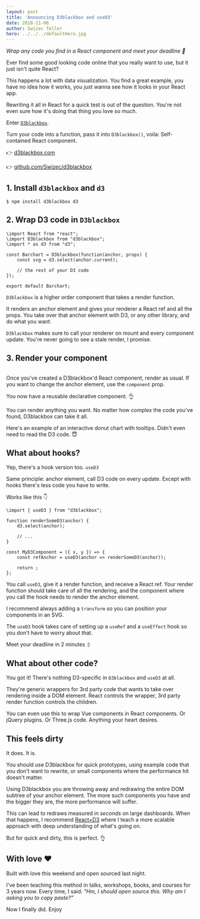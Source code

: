 ```yaml
---
layout: post
title: 'Announcing D3blackbox and useD3'
date: 2018-11-06
author: Swizec Teller
hero: ../../../defaultHero.jpg
---
```

<!-- wp:html -->

_Wrap any code you find in a React component and meet your deadline 🤫_

Ever find some good looking code online that you really want to use, but it just isn't quite React?

This happens a lot with data visualization. You find a great example, you have no idea how it works, you just wanna see how it looks in your React app.

Rewriting it all in React for a quick test is out of the question. You're not even sure how it's doing that thing you love so much.

Enter [`D3blackbox`](https://d3blackbox.com).

Turn your code into a function, pass it into `D3blackbox()`, voila: Self-contained React component.

👉 [d3blackbox.com](https://d3blackbox.com)

👉 [github.com/Swizec/d3blackbox](https://github.com/Swizec/d3blackbox)

## 1. Install `d3blackbox` and `d3`

```
$ npm install d3blackbox d3
```

## 2. Wrap D3 code in `D3blackbox`

```
\import React from "react";
\import D3blackbox from "d3blackbox";
\import * as d3 from "d3";

const Barchart = D3blackbox(function(anchor, props) {
    const svg = d3.select(anchor.current);

    // the rest of your D3 code
});

export default Barchart;
```

`D3blackbox` is a higher order component that takes a render function.

It renders an anchor element and gives your renderer a React ref and all the props. You take over that anchor element with D3, or any other library, and do what you want.

`D3blackbox` makes sure to call your renderer on mount and every component update. You're never going to see a stale render, I promise.

## 3. Render your component

```

```

Once you've created a D3blackbox'd React component, render as usual. If you want to change the anchor element, use the `component` prop.

You now have a reusable declarative component. 👌

You can render anything you want. No matter how complex the code you've found, D3blackbox can take it all.

Here's an example of an interactive donut chart with tooltips. Didn't even need to read the D3 code. 😇



## What about hooks?

Yep, there's a hook version too. `useD3`

Same principle: anchor element, call D3 code on every update. Except with hooks there's less code you have to write.

Works like this 👇

```
\import { useD3 } from "d3blackbox";

function renderSomeD3(anchor) {
    d3.select(anchor);

    // ...
}

const MyD3Component = ({ x, y }) => {
    const refAnchor = useD3(anchor => renderSomeD3(anchor));

    return ;
};
```

You call `useD3`, give it a render function, and receive a React ref. Your render function should take care of all the rendering, and the component where you call the hook needs to render the anchor element.

I recommend always adding a `transform` so you can position your components in an SVG.

The `useD3` hook takes care of setting up a `useRef` and a `useEffect` hook so you don't have to worry about that.

Meet your deadline in 2 minutes :)

## What about other code?

You got it! There's nothing D3-specific in `D3blackbox` and `useD3` at all.

They're generic wrappers for 3rd party code that wants to take over rendering inside a DOM element. React controls the wrapper, 3rd party render function controls the children.

You can even use this to wrap Vue components in React components. Or jQuery plugins. Or Three.js code. Anything your heart desires.

## This feels dirty

It does. It is.

You should use D3blackbox for quick prototypes, using example code that you don't want to rewrite, or small components where the performance hit doesn't matter.

Using D3blackbox you are throwing away and redrawing the entire DOM subtree of your anchor element. The more such components you have and the bigger they are, the more performance will suffer.

This can lead to redraws measured in _seconds_ on large dashboards. When that happens, I recommend [React+D3](https://gumroad.com/l/pMtnZ) where I teach a more scalable approach with deep understanding of what's going on.

But for quick and dirty, this is perfect. 👌

## With love ❤️

Built with love this weekend and open sourced last night.

I've been teaching this method in talks, workshops, books, and courses for 3 years now. Every time, I said: _"Hm, I should open source this. Why am I asking you to copy paste?”_

Now I finally did. Enjoy

<!-- /wp:html -->
